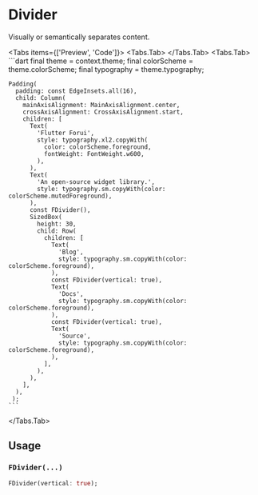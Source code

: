 
# Divider
Visually or semantically separates content.

<LinkBadgeGroup>
    <LinkBadge label="API Reference" href=""/>
</LinkBadgeGroup>

<Tabs items={['Preview', 'Code']}>
  <Tabs.Tab>
    <Widget name='divider' query={{}} height={300}/>
  </Tabs.Tab>
  <Tabs.Tab>
    ```dart
    final theme = context.theme;
    final colorScheme = theme.colorScheme;
    final typography = theme.typography;

    Padding(
      padding: const EdgeInsets.all(16),
      child: Column(
        mainAxisAlignment: MainAxisAlignment.center,
        crossAxisAlignment: CrossAxisAlignment.start,
        children: [
          Text(
            'Flutter Forui',
            style: typography.xl2.copyWith(
              color: colorScheme.foreground,
              fontWeight: FontWeight.w600,
            ),
          ),
          Text(
            'An open-source widget library.',
            style: typography.sm.copyWith(color: colorScheme.mutedForeground),
          ),
          const FDivider(),
          SizedBox(
            height: 30,
            child: Row(
              children: [
                Text(
                  'Blog',
                  style: typography.sm.copyWith(color: colorScheme.foreground),
                ),
                const FDivider(vertical: true),
                Text(
                  'Docs',
                  style: typography.sm.copyWith(color: colorScheme.foreground),
                ),
                const FDivider(vertical: true),
                Text(
                  'Source',
                  style: typography.sm.copyWith(color: colorScheme.foreground),
                ),
              ],
            ),
          ),
        ],
      ),
     );
    ```
  </Tabs.Tab>
</Tabs>

## Usage

### `FDivider(...)`

```dart
FDivider(vertical: true);
```

